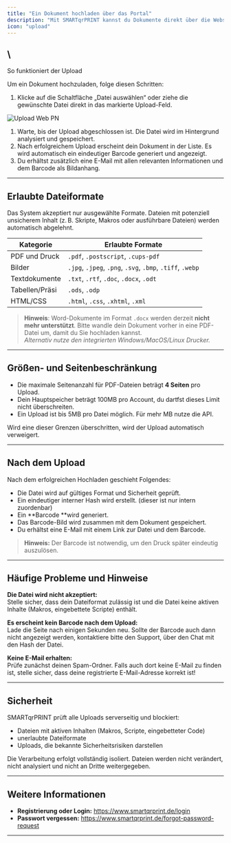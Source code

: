 ```yaml
---
title: "Ein Dokument hochladen über das Portal"
description: "Mit SMARTqrPRINT kannst du Dokumente direkt über die Webseite hochladen und später bequem am Standort drucken. Diese Anleitung erklärt dir den genauen Ablauf, empfohlene Formate und häufige Fehlerquellen."
icon: "upload"
---
```


## \
So funktioniert der Upload

Um ein Dokument hochzuladen, folge diesen Schritten:

1. Klicke auf die Schaltfläche „Datei auswählen“ oder ziehe die gewünschte Datei direkt in das markierte Upload-Feld.

<img
  src="/images/upload-web.PNG"
  alt="Upload Web PN"
  title="Upload Webschaltfläche"
  className="mx-auto"
/>

1. Warte, bis der Upload abgeschlossen ist. Die Datei wird im Hintergrund analysiert und gespeichert.
2. Nach erfolgreichem Upload erscheint dein Dokument in der Liste. Es wird automatisch ein eindeutiger Barcode generiert und angezeigt.
3. Du erhältst zusätzlich eine E-Mail mit allen relevanten Informationen und dem Barcode als Bildanhang.

---

## Erlaubte Dateiformate

Das System akzeptiert nur ausgewählte Formate. Dateien mit potenziell unsicherem Inhalt (z. B. Skripte, Makros oder ausführbare Dateien) werden automatisch abgelehnt.

| Kategorie      | Erlaubte Formate                                          |
| -------------- | --------------------------------------------------------- |
| PDF und Druck  | `.pdf`, `.postscript`, `.cups-pdf`                        |
| Bilder         | `.jpg`, `.jpeg`, `.png`, `.svg`, `.bmp`, `.tiff`, `.webp` |
| Textdokumente  | `.txt`, `.rtf`, `.doc`, `.docx`, `.odt`                   |
| Tabellen/Präsi | `.ods`, `.odp`                                            |
| HTML/CSS       | `.html`, `.css`, `.xhtml`, `.xml`                         |

> **Hinweis**: Word-Dokumente im Format `.docx` werden derzeit **nicht mehr unterstützt**. Bitte wandle dein Dokument vorher in eine PDF-Datei um, damit du Sie hochladen kannst. \
> _Alternativ nutze den integrierten Windows/MacOS/Linux Drucker._

---

## Größen- und Seitenbeschränkung

- Die maximale Seitenanzahl für PDF-Dateien beträgt **4 Seiten** pro Upload.
- Dein Hauptspeicher beträgt  100MB pro Account, du dartfst dieses Limit nicht überschreiten.
- Ein Upload ist bis 5MB pro Datei möglich. Für mehr MB nutze die API.

Wird eine dieser Grenzen überschritten, wird der Upload automatisch verweigert.

---

## Nach dem Upload

Nach dem erfolgreichen Hochladen geschieht Folgendes:

- Die Datei wird auf gültiges Format und Sicherheit geprüft.
- Ein eindeutiger interner Hash wird erstellt. (dieser ist nur intern zuordenbar)
- Ein \*\*Barcode \*\*wird generiert.
- Das Barcode-Bild wird zusammen mit dem Dokument gespeichert.
- Du erhältst eine E-Mail mit einem Link zur Datei und dem Barcode.

> **Hinweis:** Der Barcode ist notwendig, um den Druck später eindeutig auszulösen.

---

## Häufige Probleme und Hinweise

**Die Datei wird nicht akzeptiert:**\
Stelle sicher, dass dein Dateiformat zulässig ist und die Datei keine aktiven Inhalte (Makros, eingebettete Scripte) enthält.

**Es erscheint kein Barcode nach dem Upload:**\
Lade die Seite nach einigen Sekunden neu. Sollte der Barcode auch dann nicht angezeigt werden, kontaktiere bitte den Support, über den Chat mit den Hash der Datei.

**Keine E-Mail erhalten:**\
Prüfe zunächst deinen Spam-Ordner. Falls auch dort keine E-Mail zu finden ist, stelle sicher, dass deine registrierte E-Mail-Adresse korrekt ist\!

---

## Sicherheit

SMARTqrPRINT prüft alle Uploads serverseitig und blockiert:

- Dateien mit aktiven Inhalten (Makros, Scripte, eingebetteter Code)
- unerlaubte Dateiformate
- Uploads, die bekannte Sicherheitsrisiken darstellen

Die Verarbeitung erfolgt vollständig isoliert. Dateien werden nicht verändert, nicht analysiert und nicht an Dritte weitergegeben.

---

## Weitere Informationen

- **Registrierung oder Login:** https://www.smartqrprint.de/login
- **Passwort vergessen:** https://www.smartqrprint.de/forgot-password-request

---